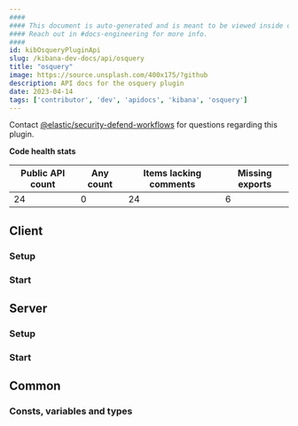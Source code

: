 ```yaml
---
####
#### This document is auto-generated and is meant to be viewed inside our experimental, new docs system.
#### Reach out in #docs-engineering for more info.
####
id: kibOsqueryPluginApi
slug: /kibana-dev-docs/api/osquery
title: "osquery"
image: https://source.unsplash.com/400x175/?github
description: API docs for the osquery plugin
date: 2023-04-14
tags: ['contributor', 'dev', 'apidocs', 'kibana', 'osquery']
---
```




Contact [@elastic/security-defend-workflows](https://github.com/orgs/elastic/teams/security-defend-workflows) for questions regarding this plugin.

**Code health stats**

| Public API count  | Any count | Items lacking comments | Missing exports |
|-------------------|-----------|------------------------|-----------------|
| 24 | 0 | 24 | 6 |

## Client

### Setup
<DocDefinitionList data={[osqueryObj.client.setup]}/>

### Start
<DocDefinitionList data={[osqueryObj.client.start]}/>

## Server

### Setup
<DocDefinitionList data={[osqueryObj.server.setup]}/>

### Start
<DocDefinitionList data={[osqueryObj.server.start]}/>

## Common

### Consts, variables and types
<DocDefinitionList data={osqueryObj.common.misc}/>

